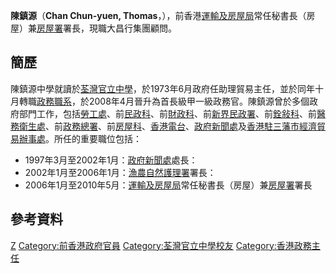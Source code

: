 {{blpunsourced|time=2019-08-08}}

'''陳鎮源'''{{GBSHK}}（'''Chan Chun-yuen, Thomas'''，{{bd|1950年|3月17日}}），前香港[[運輸及房屋局|運輸及房屋局]]常任秘書長（房屋）兼[[房屋署|房屋署]]署長，現職大昌行集團顧問。

==簡歷==
陳鎮源中學就讀於[[荃灣官立中學|荃灣官立中學]]，於1973年6月政府任助理貿易主任，並於同年十月轉職[[政務職系|政務職系]]，於2008年4月晉升為首長級甲一級政務官。陳鎮源曾於多個政府部門工作，包括[[勞工處|勞工處]]、前[[民政科|民政科]]、前[[財政科|財政科]]、前[[新界民政署|新界民政署]]、前[[銓敍科|銓敍科]]、前[[醫務衛生處|醫務衛生處]]、前[[政務總署|政務總署]]、前[[房屋科|房屋科]]、[[香港電台|香港電台]]、[[政府新聞處|政府新聞處]]及[[香港經濟貿易辦事處_(海外)|香港駐三藩市經濟貿易辦事處]]。所任的重要職位包括：
*1997年3月至2002年1月：[[政府新聞處|政府新聞處]]處長：
*2002年1月至2006年1月：[[漁農自然護理署|漁農自然護理署]]署長：
*2006年1月至2010年5月：[[運輸及房屋局|運輸及房屋局]]常任秘書長（房屋）兼[[房屋署|房屋署]]署長

{{start box}}
{{s-gov}}
{{s-before|由[[環境運輸及工務局|環境運輸及工務局]]、[[經濟發展及勞工局|經濟發展及勞工局]]和<br>[[房屋及規劃地政局|房屋及規劃地政局]]合併}}
{{s-title|[[File:Hong_Kong_SAR_Regional_Emblem.svg|22px]][[運輸及房屋局|運輸及房屋局常任秘書長（房屋）兼房屋署署長]]|2006年 - 2010年}}
{{s-after|[[栢志高|栢志高]]}}
{{s-before|[[韋徐潔儀|韋徐潔儀]]}}
{{s-title|<!-- 注释出：[[File:Agriculture,_Fisheries_and_Conservation_Department.svg|22px]] -->[[漁農自然護理署|漁農自然護理署署長]]|2002年 -  2006年}}
{{s-after|[[孔郭惠清|孔郭惠清]]}}
{{s-before|[[丘李賜恩|丘李賜恩]]}}
{{s-title|<!-- 注释出：[[File:政府新聞處02.PNG|22px]] -->[[政府新聞處|政府新聞處處長]]|1997年 -  2002年}}
{{s-after|[[蔡瑩璧|蔡瑩璧]]}}
{{end box}}

==參考資料==
{{HK-poli-bio-stub}}

{{DEFAULTSORT:C}}
[[Category:陈姓|Z]]
[[Category:前香港政府官員|Category:前香港政府官員]]
[[Category:荃灣官立中學校友|Category:荃灣官立中學校友]]
[[Category:香港政務主任|Category:香港政務主任]]